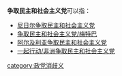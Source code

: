 '''争取民主和社会主义党'''可以指：

* [[尼日尔争取民主和社会主义党|尼日尔争取民主和社会主义党]]
* [[争取民主和社会主义党/梅特巴|争取民主和社会主义党/梅特巴]]
* [[阿尔及利亚争取民主和社会主义党|阿尔及利亚争取民主和社会主义党]]
* [[一起行动/非洲争取民主和社会主义党|一起行动/非洲争取民主和社会主义党]]

{{disambig|cat=八字以上组织机构消歧义}}
[[category:政党消歧义|category:政党消歧义]]